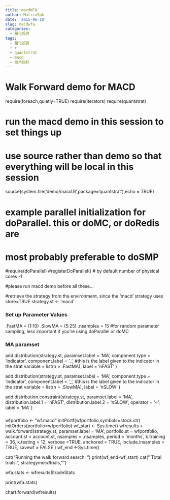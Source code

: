 ```yaml
---
title: macdWFA
author: MatrixSpk
date: '2015-06-10'
slug: macdwfa
categories:
  - 量化投资
tags:
  - 量化投资
  - r
  - quantstrat
  - macd
  - 技术指标
---
```


# Walk Forward demo for MACD
###############################################################################

require(foreach,quietly=TRUE)
require(iterators)
require(quantstrat)

# run the macd demo in this session to set things up
# use source rather than demo so that everything will be local in this session
source(system.file('demo/macd.R',package='quantstrat'),echo = TRUE)

# example parallel initialization for doParallel. this or doMC, or doRedis are 
# most probably preferable to doSMP
#require(doParallel)
#registerDoParallel() # by default number of physical cores -1


#please run macd demo before all these...

#retrieve the strategy from the environment, since the 'macd' strategy uses store=TRUE
strategy.st <- 'macd'

### Set up Parameter Values
.FastMA = (1:10)
.SlowMA = (5:25)
.nsamples = 15 #for random parameter sampling, less important if you're using doParallel or doMC


### MA paramset

add.distribution(strategy.st,
                 paramset.label = 'MA',
                 component.type = 'indicator',
                 component.label = '_', #this is the label given to the indicator in the strat
                 variable = list(n = .FastMA),
                 label = 'nFAST'
)

add.distribution(strategy.st,
                 paramset.label = 'MA',
                 component.type = 'indicator',
                 component.label = '_', #this is the label given to the indicator in the strat
                 variable = list(n = .SlowMA),
                 label = 'nSLOW'
)

add.distribution.constraint(strategy.st,
                            paramset.label = 'MA',
                            distribution.label.1 = 'nFAST',
                            distribution.label.2 = 'nSLOW',
                            operator = '<',
                            label = 'MA'
)


###
wfportfolio <- "wf.macd"
initPortf(wfportfolio,symbols=stock.str)
initOrders(portfolio=wfportfolio)
wf_start <- Sys.time()
wfresults <- walk.forward(strategy.st, 
                        paramset.label = 'MA', 
                        portfolio.st = wfportfolio, 
                        account.st = account.st, 
                        nsamples = .nsamples,
                        period = 'months',
                        k.training = 36,
                        k.testing = 12,
                        verbose =TRUE,
                        anchored = TRUE,
                        include.insamples = TRUE,
                        savewf = FALSE
                        )
wf_end <-Sys.time()

cat("\n Running the walk forward search: \n ")
print(wf_end-wf_start)
cat(" Total trials:",.strategy$macd$trials,"\n")

wfa.stats <- wfresults$tradeStats

print(wfa.stats)

chart.forward(wfresults)